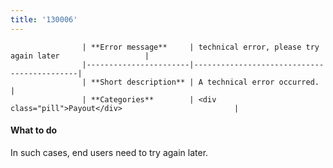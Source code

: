 ```yaml
---
title: '130006'  
---
```



                    | **Error message**     | technical error, please try again later                   |
                    |-----------------------|--------------------------------------------|
                    | **Short description** | A technical error occurred. |
                    | **Categories**        | <div class="pill">Payout</div>                         |
                  

#### What to do  

In such cases, end users need to try again later.